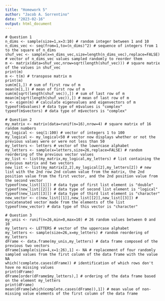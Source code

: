 ```yaml
---
title: "Homework 5"
author: "Jacob A. Sorrentino"
date: "2023-02-16"
output: html_document
---
```


```
# Question 1
n_dims <- sample(size=1,x=3:10) # random integer between 1 and 10
n_dims_vec <- seq(from=1,to=(n_dims)^2) # sequence of integers from 1 to the square of n_dims
shuf_vec <- sample(x=n_dims_vec,size=length(n_dims_vec),replace=FALSE) # vector of n_dims_vec values sampled randomly to reorder them
m <- matrix(data=shuf_vec,nrow=sqrt(length(shuf_vec))) # square matrix of the values in shuf_vec
print(m)
m <- t(m) # transpose matrix m
print(m)
sum(m[1,]) # sum of first row of m
mean(m[1,]) # mean of first row of m
sum(m[sqrt(length(shuf_vec)),]) # sum of last row of m
mean(m[sqrt(length(shuf_vec)),]) # mean of last row of m
m <- eigen(m) # calculate eigenvalues and eigenvectors of m
typeof(m$values) # data type of m$values is "complex"
typeof(m$vectors) # data type of m$vectors is "complex"

# Question 2
my_matrix <- matrix(data=runif(n=16),nrow=4) # square matrix of 16 random numbers
my_logical <- seq(1:100) # vector of integers 1 to 100
my_logical <- my_logical<50 # vector now displays whether or not the previous values were or were not less than 50
my_letters <- letters # vector of the lowercase alphabet
my_letters <- sample(x=letters,size=26,replace=FALSE) # random reordering of the previous vector values
my_list <- list(my_matrix,my_logical,my_letters) # list containing the previous matrix and two vectors
new_list <- list(my_matrix[2,2],my_logical[2],my_letters[2]) # new list with the 2nd row 2nd column value from the matrix, the 2nd position value from the first vector, and the 2nd position value from the second vector
typeof(new_list[[1]]) # data type of first list element is "double"
typeof(new_list[[2]]) # data type of second list element is "logical"
typeof(new_list[[3]]) # data type of third list element is "character"
new_vector <- c(new_list[[1]],new_list[[2]],new_list[[3]]) # concatenated vector made from the elements of the list
typeof(new_vector) # data type of this vector is "character"

# Question 3
my_unis <- runif(n=26,min=0,max=10) # 26 random values between 0 and 10
my_letters <- LETTERS # vector of the uppercase alphabet
my_letters <- sample(size=26,x=my_letters) # random reordering of my_letters
dFrame <- data.frame(my_unis,my_letters) # data frame composed of the previous two vectors
dFrame[sample(size=4,x=1:26),1] <- NA # replacement of four randomly sampled values from the first column of the data frame with the value NA
which(!complete.cases(dFrame)) # identification of which rows don't have no missing values
print(dFrame)
dFrame[order(dFrame$my_letters),] # ordering of the data frame based on the element my_letters
print(dFrame)
mean(dFrame[which(complete.cases(dFrame)),1]) # mean value of non-missing value elements of the first column of the data frame

```
